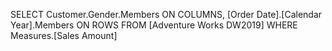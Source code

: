SELECT Customer.Gender.Members ON COLUMNS,
[Order Date].[Calendar Year].Members ON ROWS
FROM [Adventure Works DW2019]
WHERE Measures.[Sales Amount]
